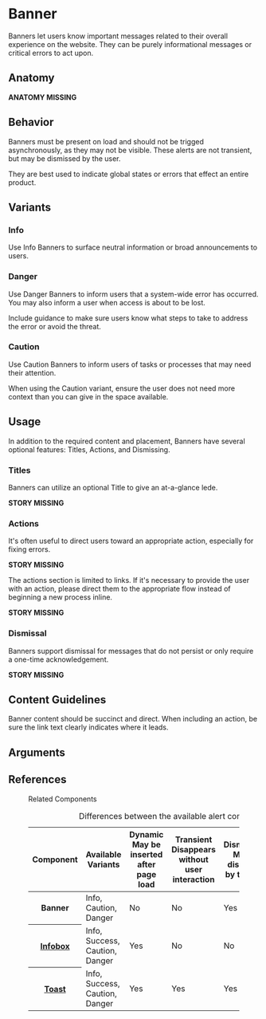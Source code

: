 
# Banner

Banners let users know important messages related to their overall experience on the website. They can be purely informational messages or critical errors to act upon.

## Anatomy

**ANATOMY MISSING**

## Behavior

Banners must be present on load and should not be trigged asynchronously, as they may not be visible. These alerts are not transient, but may be dismissed by the user.

They are best used to indicate global states or errors that effect an entire product.

## Variants

### Info

Use Info Banners to surface neutral information or broad announcements to users.

<Story id="components-banner--info" />

### Danger

Use Danger Banners to inform users that a system-wide error has occurred. You may also inform a user when access is about to be lost.

Include guidance to make sure users know what steps to take to address the error or avoid the threat.

<Story id="components-banner--danger" />

### Caution

Use Caution Banners to inform users of tasks or processes that may need their attention.

When using the Caution variant, ensure the user does not need more context than you can give in the space available.

<Story id="components-banner--caution" />

## Usage

In addition to the required content and placement, Banners have several optional features: Titles, Actions, and Dismissing.

### Titles

Banners can utilize an optional Title to give an at-a-glance lede.

**STORY MISSING**

### Actions

It's often useful to direct users toward an appropriate action, especially for fixing errors.

**STORY MISSING**

The actions section is limited to links. If it's necessary to provide the user with an action, please direct them to the appropriate flow instead of beginning a new process inline.

**STORY MISSING**

### Dismissal

Banners support dismissal for messages that do not persist or only require a one-time acknowledgement.

**STORY MISSING**

## Content Guidelines

Banner content should be succinct and direct. When including an action, be sure the link text clearly indicates where it leads.

## Arguments

<ArgsTable/>

## References

<figure class="ods-table--figure">
  <figcaption class="ods-table--figcaption">Related Components</figcaption>
  <table class="ods-table">
    <caption>Differences between the available alert components</caption>
    <thead>
      <tr>
        <th scope="column">Component</th>
        <th scope="column">Available Variants</th>
        <th scope="column">
          <span class="has-ods-tooltip">
            <abbr aria-describedby="tip-dynamic">Dynamic</abbr>
            <aside
              class="ods-tooltip is-ods-tooltip-top"
              id="tip-dynamic"
              role="tooltip"
            >
              May be inserted after page load
            </aside>
          </span>
        </th>
        <th scope="column">
          <span class="has-ods-tooltip">
            <abbr aria-describedby="tip-transient">Transient</abbr>
            <aside
              class="ods-tooltip is-ods-tooltip-top"
              id="tip-transient"
              role="tooltip"
            >
              Disappears without user interaction
            </aside>
          </span>
        </th>
        <th scope="column">
          <span class="has-ods-tooltip">
            <abbr aria-describedby="tip-dismissable">Dismissable</abbr>
            <aside
              class="ods-tooltip is-ods-tooltip-top"
              id="tip-dismissable"
              role="tooltip"
            >
              May be dismissed by the user
            </aside>
          </span>
        </th>
        <th scope="column">
          <span class="has-ods-tooltip">
            <abbr aria-describedby="tip-actionable">Actionable</abbr>
            <aside
              class="ods-tooltip is-ods-tooltip-top"
              id="tip-actionable"
              role="tooltip"
            >
              May include actions or links
            </aside>
          </span>
        </th>
      </tr>
    </thead>
    <tbody>
      <tr>
        <th scope="row">Banner</th>
        <td>Info, Caution, Danger</td>
        <td>No</td>
        <td>No</td>
        <td>Yes</td>
        <td>Yes</td>
      </tr>
      <tr>
        <th scope="row">
          <a href="/components/infobox">Infobox</a>
        </th>
        <td>Info, Success, Caution, Danger</td>
        <td>Yes</td>
        <td>No</td>
        <td>No</td>
        <td>Yes</td>
      </tr>
      <tr>
        <th scope="row">
          <a href="/components/toast">Toast</a>
        </th>
        <td>Info, Success, Caution, Danger</td>
        <td>Yes</td>
        <td>Yes</td>
        <td>Yes</td>
        <td>No</td>
      </tr>
    </tbody>
  </table>
</figure>
